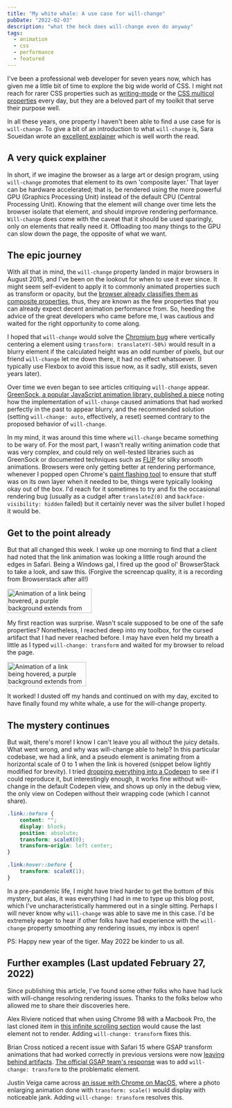 ```yaml
---
title: "My white whale: A use case for will-change"
pubDate: "2022-02-03"
description: "what the heck does will-change even do anyway"
tags:
  - animation
  - css
  - performance
  - featured
---
```


I've been a professional web developer for seven years now, which has given me a little bit of time to explore the big wide world of CSS. I might not reach for rarer CSS properties such as [writing-mode](https://developer.mozilla.org/en-US/docs/Web/CSS/writing-mode) or the [CSS multicol properties](https://developer.mozilla.org/en-US/docs/Web/CSS/CSS_Columns/Basic_Concepts_of_Multicol) every day, but they are a beloved part of my toolkit that serve their purpose well.

In all these years, one property I haven't been able to find a use case for is `will-change`. To give a bit of an introduction to what `will-change` is, Sara Soueidan wrote an [excellent explainer](https://dev.opera.com/articles/css-will-change-property/) which is well worth the read.

## A very quick explainer

In short, if we imagine the browser as a large art or design program, using `will-change` promotes that element to its own 'composite layer.' That layer can be hardware accelerated; that is, be rendered using the more powerful GPU (Graphics Processing Unit) instead of the default CPU (Central Processing Unit). Knowing that the element will change over time lets the browser isolate that element, and should improve rendering performance. `Will-change` does come with the caveat that it should be used sparingly, only on elements that really need it. Offloading too many things to the GPU can slow down the page, the opposite of what we want.

## The epic journey

With all that in mind, the `will-change` property landed in major browsers in August 2015, and I've been on the lookout for when to use it ever since. It might seem self-evident to apply it to commonly animated properties such as transform or opacity, but the [browser already classifies them as composite properties](https://www.html5rocks.com/en/tutorials/speed/high-performance-animations/), thus, they are known as the few properties that you can already expect decent animation performance from. So, heeding the advice of the great developers who came before me, I was cautious and waited for the right opportunity to come along.

I hoped that `will-change` would solve the [Chromium bug](https://bugs.chromium.org/p/chromium/issues/detail?id=521364) where vertically centering a element using `transform: translateY(-50%)` would result in a blurry element if the calculated height was an odd number of pixels, but our friend `will-change` let me down there, it had no effect whatsoever. (I typically use Flexbox to avoid this issue now, as it sadly, still exists, seven years later).

Over time we even began to see articles critiquing `will-change` appear. [GreenSock, a popular JavaScript animation library, published a piece](https://greensock.com/will-change/) noting how the implementation of `will-change` caused animations that had worked perfectly in the past to appear blurry, and the recommended solution (setting `will-change: auto`, effectively, a reset) seemed contrary to the proposed behavior of `will-change`.

In my mind, it was around this time where `will-change` became something to be wary of. For the most part, I wasn't really writing animation code that was very complex, and could rely on well-tested libraries such as GreenSock or documented techniques such as [FLIP](https://css-tricks.com/animating-layouts-with-the-flip-technique/) for silky smooth animations. Browsers were only getting better at rendering performance, whenever I popped open Chrome's [paint flashing tool](https://developers.google.com/web/fundamentals/performance/rendering/simplify-paint-complexity-and-reduce-paint-areas) to ensure that stuff was on its own layer when it needed to be, things were typically looking okay out of the box. I'd reach for it sometimes to try and fix the occasional rendering bug (usually as a cudgel after `translateZ(0)` and `backface-visibility: hidden` failed) but it certainly never was the silver bullet I hoped it would be.

## Get to the point already

But that all changed this week. I woke up one morning to find that a client had noted that the link animation was looking a little rough around the edges in Safari. Being a Windows gal, I fired up the good ol' BrowserStack to take a look, and saw this. (Forgive the screencap quality, it is a recording from Browserstack after all!)

<img src="https://res.cloudinary.com/nicchan/image/upload/v1643852472/linktext.gif" alt="Animation of a link being hovered, a purple background extends from left to right, but as the mouse is moved away, the animation reverses from right to left imperfectly, leaving a little purple block on the right side of the link" width="195" height="56" loading="lazy" />

My first reaction was surprise. Wasn't scale supposed to be one of the safe properties? Nonetheless, I reached deep into my toolbox, for the cursed artifact that I had never reached before. I may have even held my breath a little as I typed `will-change: transform` and waited for my browser to reload the page.

<img src="https://res.cloudinary.com/nicchan/image/upload/v1643852472/linktext-2.gif" alt="Animation of a link being hovered, a purple background extends from left to right, and recedes as expected when the link is no longer being hovered" width="182" height="56" loading="lazy" />

It worked! I dusted off my hands and continued on with my day, excited to have finally found my white whale, a use for the will-change property.

## The mystery continues

But wait, there's more! I know I can't leave you all without the juicy details. What went wrong, and why was will-change able to help? In this particular codebase, we had a link, and a pseudo element is animating from a horizontal scale of 0 to 1 when the link is hovered (snippet below lightly modified for brevity). I tried [dropping everything into a Codepen](https://codepen.io/nchan0154/pen/abVNYNo) to see if I could reproduce it, but interestingly enough, it works fine without will-change in the default Codepen view, and shows up only in the debug view, the only view on Codepen without their wrapping code (which I cannot share).

```css
.link::before {
	content: "";
	display: block;
	position: absolute;
	transform: scaleX(0);
	transform-origin: left center;
}

.link:hover::before {
	transform: scaleX(1);
}
```

In a pre-pandemic life, I might have tried harder to get the bottom of this mystery, but alas, it was everything I had in me to type up this blog post, which I've uncharacteristically hammered out in a single sitting. Perhaps I will never know why `will-change` was able to save me in this case. I'd be extremely eager to hear if other folks have had experience with the `will-change` property smoothing any rendering issues, my inbox is open!

PS: Happy new year of the tiger. May 2022 be kinder to us all.

## Further examples (Last updated February 27, 2022)

Since publishing this article, I've found some other folks who have had luck with will-change resolving rendering issues. Thanks to the folks below who allowed me to share their discoveries here.

Alex Riviere noticed that when using Chrome 98 with a Macbook Pro, the last cloned item in [this infinite scrolling section](https://codepen.io/fimion/pen/jOamJaE?editors=0010) would cause the last element not to render. Adding `will-change: transform` fixes this.

Brian Cross noticed a recent issue with Safari 15 where GSAP transform animations that had worked correctly in previous versions were now [leaving behind artifacts](https://codepen.io/BrianCross/pen/wvqZPEq). [The official GSAP team's response](https://greensock.com/forums/topic/30156-safari-v15-rendering-bug/) was to add `will-change: transform` to the problematic element.

Justin Veiga came across [an issue with Chrome on MacOS](https://codepen.io/jvwrx/pen/KKZNLeZ/07caad5021a72b787ea3e8567b9d7d30), where a photo enlarging animation done with `transform: scale()` would display with noticeable jank. Adding `will-change: transform` resolves this.
